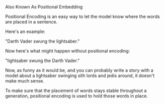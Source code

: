 <Title>Positional Encoding</Title>
<Tagline>Also Known As Positional Embedding</Tagline>

Positional Encoding is an easy way to let the model know where the words are placed in a sentence.

Here's an example:

"Darth Vader swung the lightsaber."

Now here's what might happen without positional encoding:

"lightsaber swung the Darth Vader."

Now, as funny as it would be, and you can probably write a story with a model about a lightsaber swinging sith lords and jedis around, it doesn't make much sense.

To make sure that the placement of words stays stable throughout a generation, positional encoding is used to hold those words in place.